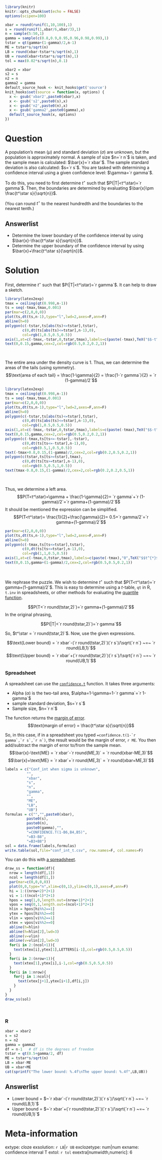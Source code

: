 ```r
library(knitr)
knitr::opts_chunk$set(echo = FALSE)
options(scipen=100)

xbar = round(runif(1,10,100),1)
s = round(runif(1,xbar/6,xbar/3),1)
n = sample(5:50,1)
gamma = sample(c(0.8,0.9,0.95,0.96,0.98,0.99),1)
tstar = qt(gamma+(1-gamma)/2,n-1)
ME = tstar*s/sqrt(n)
LB = round(xbar-tstar*s/sqrt(n),1)
UB = round(xbar+tstar*s/sqrt(n),1)
tol = max(0.02*s/sqrt(n),0.1)

xbar2 = xbar
s2 = s
n2 = n
gamma2 = gamma
default_source_hook <- knit_hooks$get('source')
knit_hooks$set(source = function(x, options) {
  x <- gsub('xbar2',paste0(xbar),x)
  x <- gsub('s2',paste0(s),x)
  x <- gsub('n2',paste0(n),x)
  x <- gsub('gamma2',paste0(gamma),x)
  default_source_hook(x, options)
})
```

Question
========

A population's mean ($\mu$) and standard deviation ($\sigma$) are unknown, but the population is approximately normal. A sample of size $n=`r n`$ is taken, and the sample mean is calculated: $\bar{x}=`r xbar`$. The sample standard deviation is also calculated: $s=`r s`$. You are tasked with determining a confidence interval using a given confidence level: $\gamma=`r gamma`$.

To do this, you need to first determine $t^\star$ such that $P(|T|<t^\star)=`r gamma`$. Then, the boundaries are determined by evaluating $\bar{x}\pm \frac{t^\star s}{\sqrt{n}}$.

(You can round $t^\star$ to the nearest hundredth and the boundaries to the nearest tenth.)

Answerlist
--------
* Determine the lower boundary of the confidence interval by using $\bar{x}-\frac{t^\star s}{\sqrt{n}}$.
* Determine the upper boundary of the confidence interval by using $\bar{x}+\frac{t^\star s}{\sqrt{n}}$.


Solution
========

First, determine $t^\star$ such that $P(|T|<t^\star)=`r gamma`$. It can help to draw a sketch.

```r
library(latex2exp)
tmax = ceiling(qt(0.998,n-1))
ts = seq(-tmax,tmax,0.001)
par(mar=c(2,0,0,0))
plot(ts,dt(ts,n-1),type="l",lwd=2,axes=F,ann=F)
abline(h=0)
polygon(c(-tstar,ts[abs(ts)<=tstar],tstar),
        c(0,dt(ts[abs(ts)<=tstar],n-1),0),
        col=rgb(1,0.5,0.5,0.5))
axis(1,at=c(-tmax,-tstar,0,tstar,tmax),labels=c(paste(-tmax),TeX("$$-t^{*}$$"),"0",TeX("$$t^{*}$$"),paste(tmax)))
text(0,0.15,gamma,cex=2,col=rgb(0.5,0.2,0.2,1))
```
\

The entire area under the density curve is 1. Thus, we can determine the areas of the tails (using symmetry).
$$\text{area of each tail} = \frac{1-\gamma}{2} = \frac{1-`r gamma`}{2} = `r (1-gamma)/2`$$

```r
library(latex2exp)
tmax = ceiling(qt(0.998,n-1))
ts = seq(-tmax,tmax,0.001)
par(mar=c(2,0,0,0))
plot(ts,dt(ts,n-1),type="l",lwd=2,axes=F,ann=F)
abline(h=0)
polygon(c(-tstar,ts[abs(ts)<=tstar],tstar),
        c(0,dt(ts[abs(ts)<=tstar],n-1),0),
        col=rgb(1,0.5,0.5,0.5))
axis(1,at=c(-tmax,-tstar,0,tstar,tmax),labels=c(paste(-tmax),TeX("$$-t^{*}$$"),"0",TeX("$$t^{*}$$"),paste(tmax)))
text(0,0.15,gamma,cex=2,col=rgb(0.5,0.2,0.2,1))
polygon(c(-tmax,ts[ts<=-tstar],-tstar),
        c(0,dt(ts[ts<=-tstar],n-1),0),
        col=rgb(0.5,1,0.5,0.5))
text(-tmax+0.8,0.15,(1-gamma)/2,cex=2,col=rgb(0.2,0.5,0.2,1))
polygon(c(tstar,ts[ts>=tstar],tmax),
        c(0,dt(ts[ts>=tstar],n-1),0),
        col=rgb(0.5,0.5,1,0.5))
text(tmax-0.8,0.15,(1-gamma)/2,cex=2,col=rgb(0.2,0.2,0.5,1))
```
\

Thus, we determine a left area.
$$P(T<t^\star)=\gamma + \frac{1-\gamma}{2}= `r gamma`+`r (1-gamma)/2`=`r gamma+(1-gamma)/2`$$
It should be mentioned the expression can be simplified.
$$P(T<t^\star)= \frac{1}{2}+\frac{\gamma}{2}= 0.5+`r gamma/2`=`r gamma+(1-gamma)/2`$$


```r
par(mar=c(2,0,0,0))
plot(ts,dt(ts,n-1),type="l",lwd=2,axes=F,ann=F)
abline(h=0)
polygon(c(-tmax,ts[ts<=tstar],tstar),
        c(0,dt(ts[ts<=tstar],n-1),0),
        col=rgb(1,1,0.5,0.5))
axis(1,at=c(-tmax,0,tstar,tmax),labels=c(paste(-tmax),"0",TeX("$$t^{*}$$"),paste(tmax)))
text(0,0.15,gamma+(1-gamma)/2,cex=2,col=rgb(0.5,0.5,0.2,1))
```
\

We rephrase the puzzle. We wish to determine $t^\star$ such that $P(T<t^\star)=`r gamma+(1-gamma)/2`$. This is easy to determine using a $t$-table, `qt` in R, `t.inv` in spreadsheets, or other methods for evaluating the [quantile function](https://en.wikipedia.org/wiki/Quantile_function){target="blank"}.

$$P(T<`r round(tstar,2)`)=`r gamma+(1-gamma)/2`$$
In the original phrasing,

$$P(|T|<`r round(tstar,2)`)=`r gamma`$$

So, $t^\star = `r round(tstar,2)`$. Now, use the given expressions.

$$\text{Lower bound} = `r xbar`-(`r round(tstar,2)`)(`r s`)/\sqrt{`r n`} ~=~ `r round(LB,1)`$$
$$\text{Upper bound} = `r xbar`+(`r round(tstar,2)`)(`r s`)/\sqrt{`r n`} ~=~ `r round(UB,1)`$$


### Spreadsheet

A spreadsheet can use the [`confidence.t`](https://support.google.com/docs/answer/9365672){target="blank"} function. It takes three arguments:

* Alpha ($\alpha$) is the two-tail area, $\alpha=1-\gamma=1-`r gamma`=`r 1-gamma`$
* sample standard deviation, $s=`r s`$
* Sample size, $n=`r n`$

The function returns the [margin of error](https://en.wikipedia.org/wiki/Margin_of_error){target="blank"}.
$$\text{margin of error} = \frac{t^\star s}{\sqrt{n}}$$

So, in this case, if in a spreadsheet you typed ```=confidence.t(1-`r gamma`,`r s`,`r n`)```, the result would be the margin of error, `r ME`. You then add/subtract the margin of error to/from the sample mean.
$$\bar{x}-\text{ME} = `r xbar`-`r round(ME,3)` = `r round(xbar-ME,3)`$$
$$\bar{x}+\text{ME} = `r xbar`+`r round(ME,3)` = `r round(xbar+ME,3)`$$

```r
labels = c("Conf_int when sigma is unknown",
          "",
          "xbar",
          "s",
          "n",
          "gamma",
          "",
          "ME",
          "LB",
          "UB")
formulas = c("","",paste0(xbar),
          paste0(s),
          paste0(n),
          paste0(gamma),"",
          "=CONFIDENCE.T(1-B6,B4,B5)",
          "=B3-B8",
          "=B3+B8")
sol = data.frame(labels,formulas)
write.table(sol,file="conf_int_t.csv", row.names=F, col.names=F)
```

You can do this with [a spreadsheet](conf_int_t.csv).

```r
draw_ss = function(df){
  nrow = length(df[,1])
  ncol = length(df[1,])
  par(mar=c(0,0,0,0))
  plot(0,0,type="n",xlim=c(0,1),ylim=c(0,1),axes=F,ann=F)
  hi = 1:((nrow+2)*2+1)
  vi = 1:((ncol+1)*2+1)
  hpos = seq(1,0,length.out=(nrow+1)*2+1)
  vpos = seq(0,1,length.out=(ncol+1)*2+1)
  hlin = hpos[hi%%2==1]
  ytex = hpos[hi%%2==0]
  vlin = vpos[vi%%2==1]
  xtex = vpos[vi%%2==0]
  abline(h=hlin)
  abline(h=hlin[2],lwd=3)
  abline(v=vlin)
  abline(v=vlin[2],lwd=3)
  for(i in 2:(ncol+1)){
    text(xtex[i],ytex[1],LETTERS[i-1],col=rgb(0.5,0.5,0.5))
  }    
  for(i in 2:(nrow+1)){
    text(xtex[1],ytex[i],i-1,col=rgb(0.5,0.5,0.5))
  }
  for(i in 1:nrow){
    for(j in 1:ncol){
      text(xtex[j+1],ytex[i+1],df[i,j])
    }
  }
}
draw_ss(sol)
```
\

### R

```r
xbar = xbar2
s = s2
n = n2
gamma = gamma2
df = n-1   # df is the degrees of freedom
tstar = qt(0.5+gamma/2, df)
ME = tstar*s/sqrt(n)
LB = xbar-ME
UB = xbar+ME
cat(sprintf("The lower bound: %.4f\nThe upper bound: %.4f",LB,UB))
```


Answerlist
--------
* Lower bound = $~`r xbar`-(`r round(tstar,2)`)(`r s`)/\sqrt{`r n`} ~=~ `r round(LB,1)`$
* Upper bound = $~`r xbar`+(`r round(tstar,2)`)(`r s`)/\sqrt{`r n`} ~=~ `r round(UB,1)`$


Meta-information
================
extype: cloze
exsolution: `r LB`|`r UB`
exclozetype: num|num
exname: confidence interval T
extol: `r tol`
exextra[numwidth,numeric]: 6

